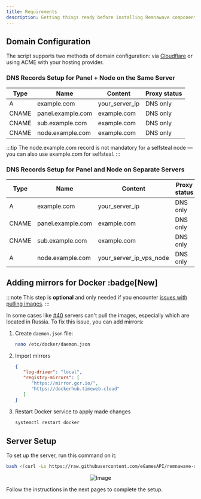 ```yaml
---
title: Requirements
description: Getting things ready before installing Remnawave components
---
```



## Domain Configuration
The script supports two methods of domain configuration: via [Cloudflare](https://dash.cloudflare.com/) or using ACME with your hosting provider.

### DNS Records Setup for Panel + Node on the Same Server

| Type  | Name              | Content          | Proxy status  |
| ----- | ----------------- | ---------------- | ------------- |
| A     | example.com       | your_server_ip   | DNS only      |
| CNAME | panel.example.com | example.com      | DNS only      |
| CNAME | sub.example.com   | example.com      | DNS only      |
| CNAME | node.example.com  | example.com      | DNS only      |

:::tip
The node.example.com record is not mandatory for a selfsteal node — you can also use example.com for selfsteal.
:::

### DNS Records Setup for Panel and Node on Separate Servers

| Type  | Name              | Content                 | Proxy status  |
| ----- | ----------------- | ----------------------- | ------------- |
| A     | example.com       | your_server_ip          | DNS only      |
| CNAME | panel.example.com | example.com             | DNS only      |
| CNAME | sub.example.com   | example.com             | DNS only      |
| A     | node.example.com  | your_server_ip_vps_node | DNS only      |

## Adding mirrors for Docker :badge[New]

:::note
This step is **optional** and only needed if you encounter [issues with pulling images](https://github.com/eGamesAPI/remnawave-reverse-proxy/issues/40).
:::

In some cases like [#40](https://github.com/eGamesAPI/remnawave-reverse-proxy/issues/40) servers can't pull the images, especially which are located in Russia.
To fix this issue, you can add mirrors:

<Steps>

1. Create `daemon.json` file:

   ```bash
   nano /etc/docker/daemon.json
   ```

2. Import mirrors

   ```json
   {
      "log-driver": "local",
      "registry-mirrors": [
         "https://mirror.gcr.io/",
         "https://dockerhub.timeweb.cloud"
      ]
   }
   ```

3. Restart Docker service to apply made changes

   ```bash
   systemctl restart docker
   ```

</Steps>

## Server Setup

To set up the server, run this command on it:

```bash
bash <(curl -Ls https://raw.githubusercontent.com/eGamesAPI/remnawave-reverse-proxy/refs/heads/main/install_remnawave.sh)
```
<p align="center">
  <img src="https://github.com/eGamesAPI/remnawave-reverse-proxy/raw/main/media/remnawave-reverse-proxy_en.png" alt="Image" />
</p>

Follow the instructions in the next pages to complete the setup.